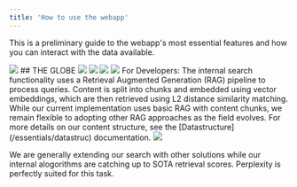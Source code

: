```yaml
---
title: 'How to use the webapp'
---
```


This is a preliminary guide to the webapp's most essential features and how you can interact with the data available.
<Frame>
  <img src="/images/opp_one.png"/>
</Frame>

<Accordion title="The Globe - Geospatial Data">
## THE GLOBE
<Steps>
<Step>
<Frame
    caption="The content inside the engine is classified into 'Event Types' like Elections, Protests, War and such. These are displayed by icons. If they are too close on the map, things can get messy. That's why they transform to clusters for events of the same type. This is surely not the final state of our UX, but a step in the right direction"
>
  <img src="/images/globe_step_1.png"/>
</Frame>
</Step>
<Step>
<Frame
    caption="Clicking a cluster will show you the articles underneath their locations in that cluster"
>
  <img src="/images/globe_step_2.png"/>
</Frame>
</Step>
<Step>
<Frame
    caption="For any clicked location you can retrieve a list of the entities most relevant to that location. Any highlighted entity will show a quick wikipedia-driven summary and the articles they appear in."
>
  <img src="/images/globe_step_41.png"/>
</Frame>
</Step>
<Step>
  <Frame
    caption="You can retrieve basic economic indicators for all OECF countries"
  >
    <img src="/images/globe_step_4.png"/>
  </Frame>
</Step>
</Steps>
</Accordion>

<Accordion title="The Search - Retrieval Augmented Generation">
  <Note>
  For Developers: The internal search functionality uses a Retrieval Augmented Generation (RAG) pipeline to process queries. Content is split into chunks and embedded using vector embeddings, which are then retrieved using L2 distance similarity matching. While our current implementation uses basic RAG with content chunks, we remain flexible to adopting other RAG approaches as the field evolves. For more details on our content structure, see the [Datastructure](/essentials/datastruc) documentation.
  </Note>
  <Frame>
    <img src="/images/search_1.png"/>
  </Frame>
  
  We are generally extending our search with other solutions while our internal alogorithms are catching up to SOTA retrieval scores.
  Perplexity is perfectly suited for this task.
</Accordion>
